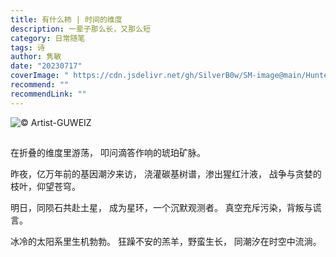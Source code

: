 ```yaml
---
title: 有什么柿 | 时间的维度
description: 一辈子那么长，又那么短
category: 日常随笔
tags: 诗
author: 隽敏
date: "20230717"
coverImage: " https://cdn.jsdelivr.net/gh/SilverB0w/SM-image@main/Hunter.jpg"
recommend: ""
recommendLink: ""
---
```


![© Artist-GUWEIZ](https://img.mo3on.com/2023/DTime.jpg)
## 
在折叠的维度里游荡，
叩问滴答作响的琥珀矿脉。

昨夜，亿万年前的基因潮汐来访，
浇灌碳基树谱，渗出猩红汁液，
战争与贪婪的枝叶，仰望苍穹。

明日，同陨石共赴土星，
成为星环，一个沉默观测者。
真空充斥污染，背叛与谎言。

冰冷的太阳系里生机勃勃。
狂躁不安的羔羊，野蛮生长，
同潮汐在时空中流淌。
